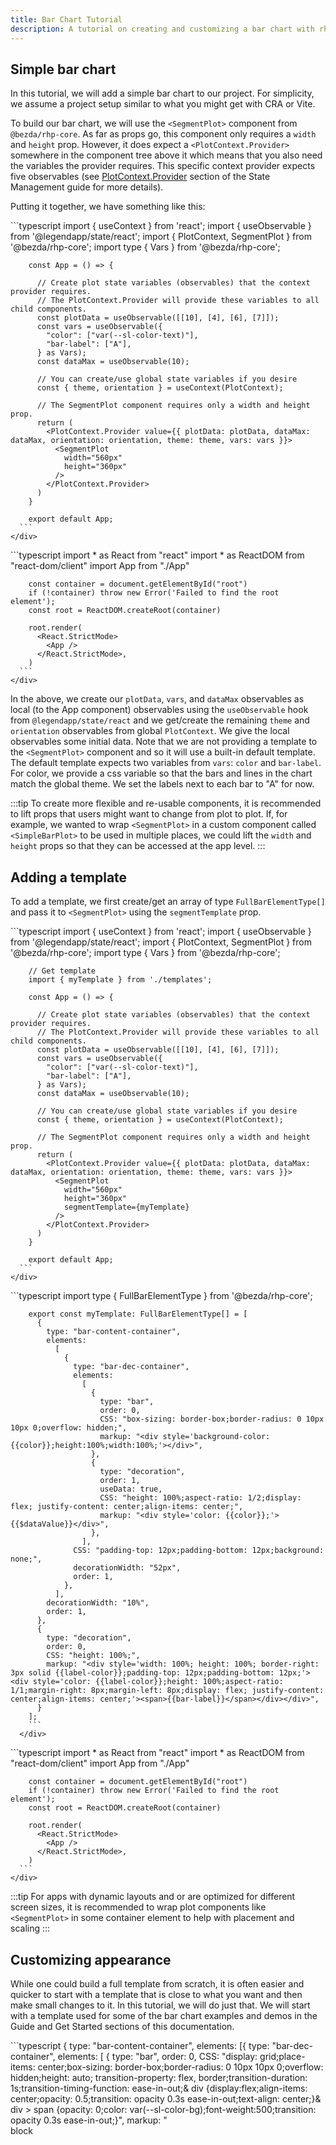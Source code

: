```yaml
---
title: Bar Chart Tutorial
description: A tutorial on creating and customizing a bar chart with rhp-core.
---
```


## Simple bar chart
In this tutorial, we will add a simple bar chart to our project. 
For simplicity, we assume a project setup similar to what you might get with CRA or Vite.

To build our bar chart, we will use the `<SegmentPlot>` component from `@bezda/rhp-core`. 
As far as props go, this component only requires a `width` and `height` prop.
However, it does expect a `<PlotContext.Provider>` somewhere in the component tree above it
 which means that you also need the variables the provider requires. 
This specific context provider expects five observables (see [PlotContext.Provider](../../guides/state-management/#plotcontextprovidor) section of the State Management guide for more details).

Putting it together, we have something like this:
<Tabs>
	<TabItem label="App.tsx">
    <div className="code-wrapper [&>.astro-code]:max-h-[358px] code-wrapper">
      ```typescript
        import { useContext } from 'react';
        import { useObservable } from '@legendapp/state/react';
        import { PlotContext, SegmentPlot } from '@bezda/rhp-core';
        import type { Vars } from '@bezda/rhp-core';

        const App = () => {

          // Create plot state variables (observables) that the context provider requires.
          // The PlotContext.Provider will provide these variables to all child components.
          const plotData = useObservable([[10], [4], [6], [7]]);
          const vars = useObservable({
            "color": ["var(--sl-color-text)"],  
            "bar-label": ["A"],
          } as Vars);
          const dataMax = useObservable(10);

          // You can create/use global state variables if you desire
          const { theme, orientation } = useContext(PlotContext);

          // The SegmentPlot component requires only a width and height prop.
          return (
            <PlotContext.Provider value={{ plotData: plotData, dataMax: dataMax, orientation: orientation, theme: theme, vars: vars }}>
              <SegmentPlot
                width="560px"
                height="360px"
              />
            </PlotContext.Provider>
          )
        }

        export default App;
      ```
    </div>
  </TabItem>
  <TabItem label="index.tsx">
    <div className="code-wrapper [&>.astro-code]:max-h-[358px] code-wrapper">
      ```typescript
        import * as React from "react"
        import * as ReactDOM from "react-dom/client"
        import App from "./App"

        const container = document.getElementById("root")
        if (!container) throw new Error('Failed to find the root element');
        const root = ReactDOM.createRoot(container)

        root.render(
          <React.StrictMode>
            <App />
          </React.StrictMode>,
        )
      ```
    </div>
  </TabItem>
  <TabItem label="Chart">
  <div class="component-guide-s-plot grid justify-center ">
    <TutorialSimpleBarPlotA client:only />
  </div>
  </TabItem>
</Tabs>

In the above, we create our `plotData`, `vars`, and `dataMax` observables as local (to the App component) observables 
using the `useObservable` hook from `@legendapp/state/react` and we get/create the remaining `theme` and `orientation` 
observables from global `PlotContext`. We give the local observables some initial data. 
Note that we are not providing a template to the `<SegmentPlot>` component and so it will use a built-in default template.
The default template expects two variables from `vars`: `color` and `bar-label`. 
For color, we provide a css variable so that the bars and lines in the chart match the global theme. 
We set the labels next to each bar to "A" for now. 

:::tip
To create more flexible and re-usable components, it is recommended to lift props that users might want to change from plot to plot. 
If, for example, we wanted to wrap `<SegmentPlot>` in a custom component called `<SimpleBarPlot>` to be used in multiple places, 
we could lift the `width` and `height` props so that they can be accessed at the app level.
:::

## Adding a template

To add a template, we first create/get an array of type `FullBarElementType[]` and pass it to `<SegmentPlot>` 
using the `segmentTemplate` prop.

<Tabs>
	<TabItem label="App.tsx">
    <div className="code-wrapper [&>.astro-code]:max-h-[358px] code-wrapper">
      ```typescript
        import { useContext } from 'react';
        import { useObservable } from '@legendapp/state/react';
        import { PlotContext, SegmentPlot } from '@bezda/rhp-core';
        import type { Vars } from '@bezda/rhp-core';

        // Get template
        import { myTemplate } from './templates';

        const App = () => {

          // Create plot state variables (observables) that the context provider requires.
          // The PlotContext.Provider will provide these variables to all child components.
          const plotData = useObservable([[10], [4], [6], [7]]);
          const vars = useObservable({
            "color": ["var(--sl-color-text)"],  
            "bar-label": ["A"],
          } as Vars);
          const dataMax = useObservable(10);

          // You can create/use global state variables if you desire
          const { theme, orientation } = useContext(PlotContext);

          // The SegmentPlot component requires only a width and height prop.
          return (
            <PlotContext.Provider value={{ plotData: plotData, dataMax: dataMax, orientation: orientation, theme: theme, vars: vars }}>
              <SegmentPlot
                width="560px"
                height="360px"
                segmentTemplate={myTemplate}
              />
            </PlotContext.Provider>
          )
        }

        export default App;
      ```
    </div>
  </TabItem>
  <TabItem label="templates.ts">
      <div className="code-wrapper [&>.astro-code]:max-h-[358px] code-wrapper">
        ```typescript
        import type { FullBarElementType } from '@bezda/rhp-core';

        export const myTemplate: FullBarElementType[] = [
          {
            type: "bar-content-container",
            elements:
              [
                {
                  type: "bar-dec-container",
                  elements:
                    [
                      {
                        type: "bar",
                        order: 0,
                        CSS: "box-sizing: border-box;border-radius: 0 10px 10px 0;overflow: hidden;",
                        markup: "<div style='background-color: {{color}};height:100%;width:100%;'></div>",
                      },
                      {
                        type: "decoration",
                        order: 1,
                        useData: true,
                        CSS: "height: 100%;aspect-ratio: 1/2;display: flex; justify-content: center;align-items: center;",
                        markup: "<div style='color: {{color}};'>{{$dataValue}}</div>",
                      },
                    ],
                  CSS: "padding-top: 12px;padding-bottom: 12px;background: none;",
                  decorationWidth: "52px",
                  order: 1,
                },
              ],
            decorationWidth: "10%",
            order: 1,
          },
          {
            type: "decoration",
            order: 0,
            CSS: "height: 100%;",
            markup: "<div style='width: 100%; height: 100%; border-right:  3px solid {{label-color}};padding-top: 12px;padding-bottom: 12px;'><div style='color: {{label-color}};height: 100%;aspect-ratio: 1/1;margin-right: 8px;margin-left: 8px;display: flex; justify-content: center;align-items: center;'><span>{{bar-label}}</span></div></div>",
          }
        ];
        ```
      </div>
  </TabItem>
  <TabItem label="index.tsx">
    <div className="code-wrapper [&>.astro-code]:max-h-[358px] code-wrapper">
      ```typescript
        import * as React from "react"
        import * as ReactDOM from "react-dom/client"
        import App from "./App"

        const container = document.getElementById("root")
        if (!container) throw new Error('Failed to find the root element');
        const root = ReactDOM.createRoot(container)

        root.render(
          <React.StrictMode>
            <App />
          </React.StrictMode>,
        )
      ```
    </div>
  </TabItem>
  <TabItem label="Chart">
  <div class="component-guide-s-plot grid justify-center ">
    <TutorialSimpleBarPlotA client:only />
  </div>
  </TabItem>
</Tabs>

:::tip
For apps with dynamic layouts and or are optimized for different screen sizes, it is recommended to wrap 
plot components like `<SegmentPlot>` in some container element to help with placement and scaling
:::

## Customizing appearance
While one could build a full template from scratch, it is often easier and quicker to start with a template that is close to what you want and then make small changes to it.
In this tutorial, we will do just that. We will start with a template used for some of the bar chart examples and demos in the Guide and Get Started sections of this documentation.

<Tabs>
	<TabItem label="Chart">
    <SimpleBarPlot 
        className="component-guide-s-plot" 
        dataArray={[[10], [4], [6], [7]]} 
        max={13.5} 
        width="565px" 
        labels={["A"]} 
        color="var(--sl-color-text)" 
        style={{marginTop: "1.5rem"}} 
        height="350px" 
        showCCLabel={false}
        client:only 
    />
  </TabItem>
	<TabItem label="Template" >
    <div className="code-wrapper [&>.astro-code]:max-h-[358px] code-wrapper">
    ```typescript
    {
        type: "bar-content-container",
        elements: [{
                    type: "bar-dec-container",
                    elements: [
                                {
                                    type: "bar",
                                    order: 0,
                                    CSS: "display: grid;place-items: center;box-sizing: border-box;border-radius: 0 10px 10px 0;overflow: hidden;height: auto; transition-property: flex, border;transition-duration: 1s;transition-timing-function: ease-in-out;& div {display:flex;align-items: center;opacity: 0.5;transition: opacity 0.3s ease-in-out;text-align: center;}& div > span {opacity: 0;color: var(--sl-color-bg);font-weight:500;transition: opacity 0.3s ease-in-out;}",
                                    markup: "<div style='background-color: {{color}};height:100%;width:100%;justify-content: center;'><span>block</span></div>",
                                },
                                {
                                    type: "decoration",
                                    order: 1,
                                    useData: true,
                                    CSS: "align-items: center;height: 100%;& > div {opacity: 0.5;transition: opacity 0.3s ease-in-out;transition: border 0.4s ease-in; border-style: none; border-width: 3px;}",
                                    markup: "<div style='border-radius: 10px;border-color: {{color}};color: {{color}};height: 100%;aspect-ratio: 1/1;display: grid;place-items: center;grid-template: 1fr / 1fr;'><div class='block-value' style='transition: opacity 0.2s ease-in-out;grid-column: 1 / 1; grid-row: 1 / 1;'>{{$dataValue}}</div><div class='block-text' style='transition: opacity 0.2s ease-in-out 0.2s;opacity: 0;grid-column: 1 / 1; grid-row: 1 / 1;'>block</div></div>",
                                },
                                ],
                    CSS: "padding-top: 12px;padding-bottom: 12px;gap: 24px;background: none;& .bar-decoration > div:hover {opacity: 1;border-style: solid;}& .bar > div:hover {opacity: 1;}& .bar > div:hover span {opacity: 1;}& .bar-decoration > div:hover .block-text {opacity: 1!important;}& .bar-decoration > div:hover .block-value {opacity: 0;}",
                    decorationWidth: "52px",
                    order: 0,
                    }, 
                ],
        decorationWidth: "10%",
        order: 1,
        CSS:"overflow: visible!important;",
    },
    {
        type: "decoration",
        order: 0,
        CSS: "height: 100%;opacity: 0.5;transition: opacity 0.3s ease-in-out;&:hover {opacity: 1;} &:hover .block-text {opacity: 1!important;} &:hover .block-value {opacity: 0;}",
        markup: "<div style='width: 100%; height: 100%; border-right:  3px solid {{color}};padding-top: 12px;padding-bottom: 12px;'><div style='border-radius: 10px;border: 3px solid {{color}};height: 100%;aspect-ratio: 1/1;margin-right: 24px;margin-left: 24px;display: grid;place-items: center;grid-template: 1fr / 1fr;'><div class='block-value' style='transition: opacity 0.2s ease-in-out;grid-column: 1 / 1; grid-row: 1 / 1;'>{{bar-label}}</div><div class='block-text' style='transition: opacity 0.2s ease-in-out 0.2s;opacity: 0;grid-column: 1 / 1; grid-row: 1 / 1;'>block</div></div></div>",
    }
    ```
    </div>
  </TabItem>
	<TabItem label="Data">
    <div className="code-wrapper [&>.astro-code]:max-h-[358px]">
    ```js
    // Data that will determine length of bars.
    // First bar has value 10 and so on..
    data = [[10], [4], [6], [7]]   

    // Maximum value bars can have
    dataMax = 13.5      
    
    // Variable data to be inserted at the places indicated 
    // by double curly braces in the template.
    // You can use css variable to facilitate matching global theme.
    vars = {
      "color": ["var(--sl-color-text)"],  
      "bar-label": ["A"],
    }
    ```
    </div>
  </TabItem>
</Tabs>

First, we should remove the texts that says "block" from the decorations and bars along with most of the related hover effects and transitions. 
We can also remove the rounded borders from the decorations and adjust spacing.

<Tabs>
	<TabItem label="Chart">
    <SimpleBarPlot 
      className="component-guide-s-plot" 
      dataArray={[[10], [4], [6], [7]]} 
      max={12} 
      width="565px" 
      labels={["A"]} 
      color="var(--sl-color-text)" 
      style={{marginTop: "1.5rem"}} 
      height="350px" 
      template={0}
      client:only 
    />
  </TabItem>
	<TabItem label="Template" >
    <div className="code-wrapper [&>.astro-code]:max-h-[358px]">
    ```typescript
    {
      type: "bar-content-container",
      elements: [{
                    type: "bar-dec-container",
                    elements: [
                                {
                                  type: "bar",
                                  order: 0,
                                  CSS: "box-sizing: border-box;border-radius: 0 10px 10px 0;overflow: hidden;height: auto; transition-property: flex;transition-duration: 0.4s;transition-timing-function: ease-in-out;",
                                  markup: "<div style='background-color: {{color}};height:100%;width:100%;'></div>",
                                },
                                {
                                  type: "decoration",
                                  order: 1,
                                  useData: true,
                                  CSS: "height: 100%;aspect-ratio: 1/2;display: flex; justify-content: center;align-items: center;opacity: 0; transition: opacity 0.4s ease-in-out;.full-bar:hover & {opacity: 1;}",
                                  markup: "<div style='color: {{color}};'>{{$dataValue}}</div>",
                                },
                              ],
                    CSS: "padding-top: 12px;padding-bottom: 12px;background: none;",
                    decorationWidth: "52px",
                    order: 1,
                  }, 
                ],
      decorationWidth: "10%",
      order: 1,
    },
    {
      type: "decoration",
      order: 0,
      CSS: "height: 100%;",
      markup: "<div style='width: 100%; height: 100%; border-right:  3px solid {{color}};padding-top: 12px;padding-bottom: 12px;'><div style='color: {{color}};height: 100%;aspect-ratio: 1/1;margin-right: 8px;margin-left: 8px;display: flex; justify-content: center;align-items: center;'><span>{{bar-label}}</span></div></div>",
    }
    ```
    </div>
  </TabItem>
	<TabItem label="Data">
    <div className="code-wrapper [&>.astro-code]:max-h-[358px]">
    ```js
    // Data that will determine length of bars.
    // First bar has value 10 and so on..
    data = [[10], [4], [6], [7]]   

    // Maximum value bars can have
    dataMax = 12      
    
    // Variable data to be inserted at the places indicated 
    // by double curly braces in the template.
    // You can use css variable to facilitate matching global theme.
    vars = {
      "color": ["var(--sl-color-text)"],  
      "bar-label": ["A"],
    }
    ```
    </div>
  </TabItem>
</Tabs>

Of course, css and markup allow many ways to achieve the same visual result. 
In the template above, we center the label text and the bar value text vertically and horizontally using flexbox. 
To center the decoration text while keeping the previous dimensions of the decorations we wrap each piece of text in an extra div.
We also add `opacity: 0; transition: opacity 0.4s ease-in-out;.full-bar:hover & {opacity: 1;}` to the decoration that shows the bar's 
data value so that it is invisible by default and becomes visible when the bar is hovered over.

:::note
The chart examples in the docs change opacity when hovered over due to global styles/css. In other words, the templates presented here are not responsible for this behavior.
:::

Now we want the bar labels to show different text for each bar. 
We can do that by changing `"bar-label": ["A"]` to `"bar-label": ["A", "B", "C", "D"]` in the `vars` data object:

<Tabs>
	<TabItem label="Chart">
    <SimpleBarPlot 
      className="component-guide-s-plot" 
      dataArray={[[10], [4], [6], [7]]} 
      max={12} 
      width="565px" 
      labels={["A", "B", "C", "D"]} 
      color="var(--sl-color-text)" 
      style={{marginTop: "1.5rem"}} 
      height="350px" 
      template={0}
      client:only 
    />
  </TabItem>
	<TabItem label="Template" >
    <div className="code-wrapper [&>.astro-code]:max-h-[358px]">
    ```typescript
    {
      type: "bar-content-container",
      elements: [{
                    type: "bar-dec-container",
                    elements: [
                                {
                                  type: "bar",
                                  order: 0,
                                  CSS: "box-sizing: border-box;border-radius: 0 10px 10px 0;overflow: hidden;height: auto; transition-property: flex;transition-duration: 0.4s;transition-timing-function: ease-in-out;",
                                  markup: "<div style='background-color: {{color}};height:100%;width:100%;'></div>",
                                },
                                {
                                  type: "decoration",
                                  order: 1,
                                  useData: true,
                                  CSS: "height: 100%;aspect-ratio: 1/2;display: flex; justify-content: center;align-items: center;opacity: 0; transition: opacity 0.4s ease-in-out;.full-bar:hover & {opacity: 1;}",
                                  markup: "<div style='color: {{color}};'>{{$dataValue}}</div>",
                                },
                              ],
                    CSS: "padding-top: 12px;padding-bottom: 12px;background: none;",
                    decorationWidth: "52px",
                    order: 1,
                  }, 
                ],
      decorationWidth: "10%",
      order: 1,
    },
    {
      type: "decoration",
      order: 0,
      CSS: "height: 100%;",
      markup: "<div style='width: 100%; height: 100%; border-right:  3px solid {{color}};padding-top: 12px;padding-bottom: 12px;'><div style='color: {{color}};height: 100%;aspect-ratio: 1/1;margin-right: 8px;margin-left: 8px;display: flex; justify-content: center;align-items: center;'><span>{{bar-label}}</span></div></div>",
    }
    ```
    </div>
  </TabItem>
	<TabItem label="Data">
    <div className="code-wrapper [&>.astro-code]:max-h-[358px]">
    ```js
    // Data that will determine length of bars.
    // First bar has value 10 and so on..
    data = [[10], [4], [6], [7]]   

    // Maximum value bars can have
    dataMax = 12      
    
    // Variable data to be inserted at the places indicated 
    // by double curly braces in the template.
    // You can use css variable to facilitate matching global theme.
    vars = {
      "color": ["var(--sl-color-text)"],  
      "bar-label": ["A", "B", "C", "D"],
    }
    ```
    </div>
  </TabItem>
</Tabs>


### Bars of different colors
With a few simple changes, we can have each of the bars be a different color.
First, we change the value of the `color` variable in the `vars` object.
We can choose any color we want in any format that css supports. We can also use css variables which can be handy if you want to match your project's theme.
In this tutorial, we will change it from `["var(--sl-color-text)"]` to `["red", "blue", "green", "yellow", "purple"]`.

<Tabs>
	<TabItem label="Chart">
    <SimpleBarPlot 
      className="component-guide-s-plot" 
      dataArray={[[10], [4], [6], [7]]} 
      max={12} 
      width="565px" 
      labels={["A", "B", "C", "D"]} 
      style={{marginTop: "1.5rem"}} 
      height="350px" 
      template={0}
      color={["red", "blue", "green", "yellow", "purple"]}
      client:only 
    />
  </TabItem>
	<TabItem label="Template" >
    <div className="code-wrapper [&>.astro-code]:max-h-[358px]">
    ```typescript
    {
      type: "bar-content-container",
      elements: [{
                    type: "bar-dec-container",
                    elements: [
                                {
                                  type: "bar",
                                  order: 0,
                                  CSS: "box-sizing: border-box;border-radius: 0 10px 10px 0;overflow: hidden;height: auto; transition-property: flex;transition-duration: 0.4s;transition-timing-function: ease-in-out;",
                                  markup: "<div style='background-color: {{color}};height:100%;width:100%;'></div>",
                                },
                                {
                                  type: "decoration",
                                  order: 1,
                                  useData: true,
                                  CSS: "height: 100%;aspect-ratio: 1/2;display: flex; justify-content: center;align-items: center;opacity: 0; transition: opacity 0.4s ease-in-out;.full-bar:hover & {opacity: 1;}",
                                  markup: "<div style='color: {{color}};'>{{$dataValue}}</div>",
                                },
                              ],
                    CSS: "padding-top: 12px;padding-bottom: 12px;background: none;",
                    decorationWidth: "52px",
                    order: 1,
                  }, 
                ],
      decorationWidth: "10%",
      order: 1,
    },
    {
      type: "decoration",
      order: 0,
      CSS: "height: 100%;",
      markup: "<div style='width: 100%; height: 100%; border-right:  3px solid {{color}};padding-top: 12px;padding-bottom: 12px;'><div style='color: {{color}};height: 100%;aspect-ratio: 1/1;margin-right: 8px;margin-left: 8px;display: flex; justify-content: center;align-items: center;'><span>{{bar-label}}</span></div></div>",
    }
    ```
    </div>
  </TabItem>
	<TabItem label="Data">
    <div className="code-wrapper [&>.astro-code]:max-h-[358px]">
    ```js
    // Data that will determine length of bars.
    // First bar has value 10 and so on..
    data = [[10], [4], [6], [7]]   

    // Maximum value bars can have
    dataMax = 12      
    
    // Variable data to be inserted at the places indicated 
    // by double curly braces in the template.
    // You can use css variable to facilitate matching global theme.
    vars = {
      "color": ["red", "blue", "green", "yellow"],  
      "bar-label": ["A", "B", "C", "D"],
    }
    ```
    </div>
  </TabItem>
</Tabs>
Its not very conventional to have the entire core-component take on the new color. 
We can change the color of the `<Decoration>` that contains the label and line segment that forms part of the zero-axis line.
To do this, we first make a change to the template. We change the markup in the last `decoration` object to use a different variable 
(lets call it `label-color`) and then we add the `label-color` variable to the `vars` object.

<Tabs>
	<TabItem label="Chart">
    <SimpleBarPlot 
      className="component-guide-s-plot" 
      dataArray={[[10], [4], [6], [7]]} 
      max={12} 
      width="565px" 
      labels={["A", "B", "C", "D"]} 
      labelColor={["var(--sl-color-text)"]} 
      style={{marginTop: "1.5rem"}} 
      height="350px" 
      template={0}
      color={["red", "blue", "green", "yellow"]}
      client:only 
    />
  </TabItem>
	<TabItem label="Template" >
    <div className="code-wrapper [&>.astro-code]:max-h-[358px]">
    ```typescript
    {
      type: "bar-content-container",
      elements: [{
                    type: "bar-dec-container",
                    elements: [
                                {
                                  type: "bar",
                                  order: 0,
                                  CSS: "box-sizing: border-box;border-radius: 0 10px 10px 0;overflow: hidden;height: auto; transition-property: flex;transition-duration: 0.4s;transition-timing-function: ease-in-out;",
                                  markup: "<div style='background-color: {{color}};height:100%;width:100%;'></div>",
                                },
                                {
                                  type: "decoration",
                                  order: 1,
                                  useData: true,
                                  CSS: "height: 100%;aspect-ratio: 1/2;display: flex; justify-content: center;align-items: center;opacity: 0; transition: opacity 0.4s ease-in-out;.full-bar:hover & {opacity: 1;}",
                                  markup: "<div style='color: {{color}};'>{{$dataValue}}</div>",
                                },
                              ],
                    CSS: "padding-top: 12px;padding-bottom: 12px;background: none;",
                    decorationWidth: "52px",
                    order: 1,
                  }, 
                ],
      decorationWidth: "10%",
      order: 1,
    },
    {
      type: "decoration",
      order: 0,
      CSS: "height: 100%;",
      markup: "<div style='width: 100%; height: 100%; border-right:  3px solid {{label-color}};padding-top: 12px;padding-bottom: 12px;'><div style='color: {{label-color}};height: 100%;aspect-ratio: 1/1;margin-right: 8px;margin-left: 8px;display: flex; justify-content: center;align-items: center;'><span>{{bar-label}}</span></div></div>",
    }
    ```
    </div>
  </TabItem>
	<TabItem label="Data">
    <div className="code-wrapper [&>.astro-code]:max-h-[358px]">
    ```js
    // Data that will determine length of bars.
    // First bar has value 10 and so on..
    data = [[10], [4], [6], [7]]   

    // Maximum value bars can have
    dataMax = 12      
    
    // Variable data to be inserted at the places indicated 
    // by double curly braces in the template.
    // You can use css variable to facilitate matching global theme.
    vars = {
      "color": ["red", "blue", "green", "yellow"],  
      "bar-label": ["A", "B", "C", "D"],
      "label-color": ["var(--sl-color-text)"],
    }
    ```
    </div>
  </TabItem>
</Tabs>

To summarize, we changed `"color": ["var(--sl-color-text)"]` to `"color": ["red", "blue", "green", "yellow"]` to change the colors used by each core-component. Then we changed `{{color}}` to `{{label-color}}` in the last `markup` property (at the end/bottom of the template) and then finally, we added `"label-color": ["var(--sl-color-text)"]` to the `vars` data object.
:::note
Variable names (the keys in the `vars` object) can be anything you want and don't have to conform to camel case or other naming conventions. 
Just make sure the text inside the double curly braces matches the corresponding key in the `vars` object.
:::
